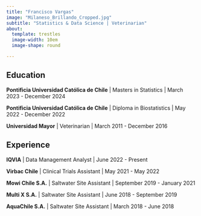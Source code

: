 ```yaml
---
title: "Francisco Vargas"
image: "Milaneso_Brillando_Cropped.jpg"
subtitle: "Statistics & Data Science | Veterinarian"
about:
  template: trestles
  image-width: 10em
  image-shape: round

---
```


## Education

**Pontificia Universidad Católica de Chile** | Masters in Statistics | March 2023 - December 2024

**Pontificia Universidad Católica de Chile** | Diploma in Biostatistics | May 2022 - December 2022

**Universidad Mayor** | Veterinarian | March 2011 - December 2016

## Experience

**IQVIA** | Data Management Analyst | June 2022 - Present

**Virbac Chile** | Clinical Trials Assistant | May 2021 - May 2022

**Mowi Chile S.A.** | Saltwater Site Assistant | September 2019 - January 2021

**Multi X S.A.** | Saltwater Site Assistant | June 2018 - September 2019

**AquaChile S.A.** | Saltwater Site Assistant | March 2018 - June 2018

